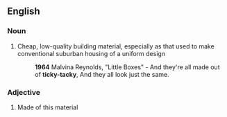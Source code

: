 ==English==

===Noun===
{{en-noun|-}}

#{{US}} Cheap, low-quality building material, especially as that used to make conventional suburban housing of a uniform design
#:'''1964''' Malvina Reynolds, "Little Boxes" - And they're all made out of '''ticky-tacky''', And they all look just the same.

===Adjective===
{{en-adj|-}}

#{{US}} Made of this material